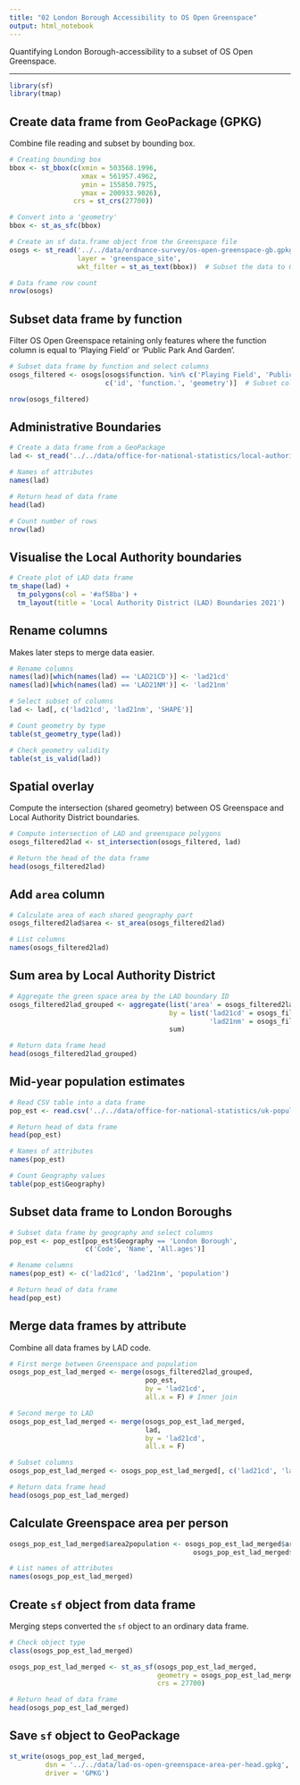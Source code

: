 ```yaml
---
title: "02 London Borough Accessibility to OS Open Greenspace"
output: html_notebook
---
```


Quantifying London Borough-accessibility to a subset of OS Open Greenspace.

---

```r
library(sf)
library(tmap)
```

## Create data frame from GeoPackage (GPKG)

Combine file reading and subset by bounding box.

```r
# Creating bounding box
bbox <- st_bbox(c(xmin = 503568.1996, 
                  xmax = 561957.4962, 
                  ymin = 155850.7975, 
                  ymax = 200933.9026), 
                crs = st_crs(27700))

# Convert into a 'geometry'
bbox <- st_as_sfc(bbox)

# Create an sf data.frame object from the Greenspace file
osogs <- st_read('../../data/ordnance-survey/os-open-greenspace-gb.gpkg',
                 layer = 'greenspace_site',
                 wkt_filter = st_as_text(bbox))  # Subset the data to Greater London
```

```r
# Data frame row count
nrow(osogs)
```

## Subset data frame by function

Filter OS Open Greenspace retaining only features where the function column is
equal to 'Playing Field' or 'Public Park And Garden'.

```r
# Subset data frame by function and select columns
osogs_filtered <- osogs[osogs$function. %in% c('Playing Field', 'Public Park And Garden'), 
                        c('id', 'function.', 'geometry')]  # Subset columns
```

```r
nrow(osogs_filtered)
```

## Administrative Boundaries

```r
# Create a data frame from a GeoPackage
lad <- st_read('../../data/office-for-national-statistics/local-authority-districts-dec-2021-gb-bfc.gpkg')
```

```r
# Names of attributes
names(lad)
```

```r
# Return head of data frame
head(lad)
```

```r
# Count number of rows
nrow(lad)
```

## Visualise the Local Authority boundaries

```r
# Create plot of LAD data frame
tm_shape(lad) +
  tm_polygons(col = '#af58ba') +
  tm_layout(title = 'Local Authority District (LAD) Boundaries 2021')
```

## Rename columns

Makes later steps to merge data easier.

```r
# Rename columns
names(lad)[which(names(lad) == 'LAD21CD')] <- 'lad21cd'
names(lad)[which(names(lad) == 'LAD21NM')] <- 'lad21nm'
```

```r
# Select subset of columns
lad <- lad[, c('lad21cd', 'lad21nm', 'SHAPE')]
```

```r
# Count geometry by type
table(st_geometry_type(lad))
```

```r
# Check geometry validity
table(st_is_valid(lad))
```

## Spatial overlay

Compute the intersection (shared geometry) between OS Greenspace and Local
Authority District boundaries.

```r
# Compute intersection of LAD and greenspace polygons
osogs_filtered2lad <- st_intersection(osogs_filtered, lad)

# Return the head of the data frame
head(osogs_filtered2lad)
```

## Add `area` column

```r
# Calculate area of each shared geography part
osogs_filtered2lad$area <- st_area(osogs_filtered2lad)
```

```r
# List columns
names(osogs_filtered2lad)
```

## Sum area by Local Authority District

```r
# Aggregate the green space area by the LAD boundary ID
osogs_filtered2lad_grouped <- aggregate(list('area' = osogs_filtered2lad$area),
                                        by = list('lad21cd' = osogs_filtered2lad$lad21cd,
                                                  'lad21nm' = osogs_filtered2lad$lad21nm),
                                        sum)

# Return data frame head
head(osogs_filtered2lad_grouped)
```

## Mid-year population estimates

```r
# Read CSV table into a data frame
pop_est <- read.csv('../../data/office-for-national-statistics/uk-population-estimates-mid-2021-mye2-persons.csv')

# Return head of data frame
head(pop_est)
```

```r
# Names of attributes
names(pop_est)
```

```r
# Count Geography values
table(pop_est$Geography)
```

## Subset data frame to London Boroughs

```r
# Subset data frame by geography and select columns
pop_est <- pop_est[pop_est$Geography == 'London Borough', 
                   c('Code', 'Name', 'All.ages')]
```

```r
# Rename columns
names(pop_est) <- c('lad21cd', 'lad21nm', 'population')
```

```r
# Return head of data frame
head(pop_est)
```

## Merge data frames by attribute

Combine all data frames by LAD code.

```r
# First merge between Greenspace and population
osogs_pop_est_lad_merged <- merge(osogs_filtered2lad_grouped,
                                  pop_est,
                                  by = 'lad21cd', 
                                  all.x = F) # Inner join

# Second merge to LAD
osogs_pop_est_lad_merged <- merge(osogs_pop_est_lad_merged,
                                  lad,
                                  by = 'lad21cd',
                                  all.x = F)

# Subset columns
osogs_pop_est_lad_merged <- osogs_pop_est_lad_merged[, c('lad21cd', 'lad21nm', 'area', 'population', 'SHAPE')]

# Return data frame head
head(osogs_pop_est_lad_merged)
```

## Calculate Greenspace area per person

```r
osogs_pop_est_lad_merged$area2population <- osogs_pop_est_lad_merged$area / 
                                              osogs_pop_est_lad_merged$population
```

```r
# List names of attributes
names(osogs_pop_est_lad_merged)
```

## Create `sf` object from data frame

Merging steps converted the `sf` object to an ordinary data frame.

```r
# Check object type
class(osogs_pop_est_lad_merged)
```

```r
osogs_pop_est_lad_merged <- st_as_sf(osogs_pop_est_lad_merged,
                                     geometry = osogs_pop_est_lad_merged$SHAPE,
                                     crs = 27700)

# Return head of data frame
head(osogs_pop_est_lad_merged)
```

## Save `sf` object to GeoPackage

```r
st_write(osogs_pop_est_lad_merged, 
         dsn = '../../data/lad-os-open-greenspace-area-per-head.gpkg', 
         driver = 'GPKG')
```
